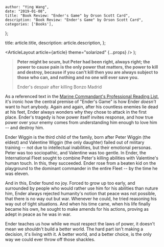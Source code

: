 
    author: "Ying Wang",
    date: "2019-01-08",
    title: "Book Review: "Ender's Game" by Orson Scott Card",
    description: "Book Review: "Ender's Game" by Orson Scott Card",
    categories: ['Books'],
};

  title: article.title,
  description: article.description,
};

  <ArticleLayout article={article} theme="solarized" {...props} />
);

> **Peter might be scum, but Peter had been right, always right; the power to
> cause pain is the only power that matters, the power to kill and destroy,
> because if you can't kill then you are always subject to those who can, and
> nothing and no one will ever save you.**
>
> Ender's despair after killing Bonzo Madrid

As a referenced text in the [Marine Commandant's Professional Reading
List](https://www.marines.mil/News/Messages/Messages-Display/Article/1184470/revision-of-the-commandants-professional-reading-list/),
it's ironic how the central premise of "Ender's Game" is how Ender _doesn't_
want to hurt anybody. Again and again, after his countless enemies lie dead at
his feet, Ender always wonders why they chose to attack in the first place.
Ender's tragedy is how power itself invites response, and how true power over
your enemy comes from understanding him enough to love him -- and destroy him.

Ender Wiggin is the third child of the family, born after Peter Wiggin (the
eldest) and Valentine Wiggin (the only daughter) failed out of military training
-- not due to intellectual inabilities, but their emotional personas. Peter was
too sociopathic, and Valentine was too gentle. In Ender, the International Fleet
sought to combine Peter's killing abilities with Valentine's human touch. In
this, they succeeded. Ender rose from a beaten kid on the playground to the
dominant commander in the entire Fleet -- by the time he was eleven.

And in this, Ender found no joy. Forced to grow up too early, and surrounded by
people who would rather use him for his abilities than nuture him, Ender always
rejected humanity's notion that peace was not possible, that there is no way out
but war. Whenever he could, he tried reasoning his way out of tight situations.
And when his time came, when his life finally became his own, he sought to make
amends for his actions, proving as adept in peace as he was in war.

Ender teaches us how while we must respect the laws of power, it doesn't mean we
shouldn't build a better world. The hard part isn't making a decision, it's
living with it. A better world, and a better choice, is the only way we could
ever throw off those shackles.
